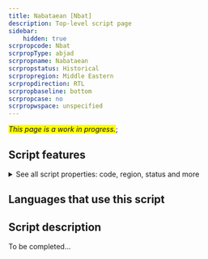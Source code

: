 ```yaml
---
title: Nabataean [Nbat]
description: Top-level script page
sidebar:
    hidden: true
scrpropcode: Nbat
scrpropType: abjad
scrpropname: Nabataean
scrpropstatus: Historical
scrpropregion: Middle Eastern
scrpropdirection: RTL
scrpropbaseline: bottom
scrpropcase: no
scrpropwspace: unspecified
---
```


<span style='background-color:yellow'>_This page is a work in progress._</span>;


## Script features

<details>
<summary> See all script properties: code, region, status and more</summary>
<ScriptInfo />
</details>

## Languages that use this script

<WsList script='Nbat' wsMax='5' />

## Script description

To be completed...

